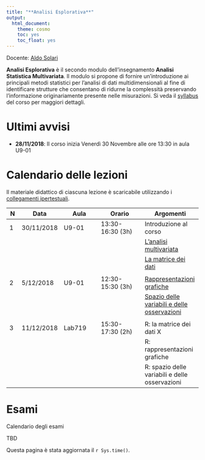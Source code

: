 ```yaml
---
title: "**Analisi Esplorativa**"
output:
  html_document:
    theme: cosmo
    toc: yes
    toc_float: yes
---
```


Docente: [Aldo Solari](https://aldosolari.github.io/)

__Analisi Esplorativa__ è il secondo modulo dell'insegnamento __Analisi Statistica Multivariata__. 
Il modulo si propone di fornire un'introduzione ai principali metodi statistici per l'analisi di dati multidimensionali al fine di identificare strutture che consentano di ridurne la complessità preservando l'informazione originariamente presente nelle misurazioni.
Si veda il [syllabus](https://aldosolari.github.io/AE/syllabus/syllabus.html) del corso per maggiori dettagli. 


# **Ultimi avvisi**

* __28/11/2018__: Il corso inizia Venerdì 30 Novembre alle ore 13:30 in aula U9-01

# **Calendario delle lezioni**

Il materiale didattico di ciascuna lezione è scaricabile utilizzando i [collegamenti ipertestuali]().

| N | Data | Aula | Orario | Argomenti | 
|-|-|---|----|----|
| 1 | 30/11/2018 | U9-01 | 13:30-16:30 (3h) | Introduzione al corso |
| |  |  |  | [L'analisi multivariata](docs/slides/1_multi.pdf) |
| |  |  |  | [La matrice dei dati](docs/slides/2_dati.pdf) |
||||||
| 2 | 5/12/2018 | U9-01 | 12:30-15:30 (3h) |  [Rappresentazioni grafiche](docs/slides/3_rapgraf.pdf)  |
| |  |  |  | [Spazio delle variabili e delle osservazioni](docs/slides/4_spazi.pdf)  |
||||||
| 3 | 11/12/2018 | Lab719 | 15:30-17:30 (2h) |  R: la matrice dei dati X |
| |  |  |  | R: rappresentazioni grafiche  |
| |  |  |  | R: spazio delle variabili e delle osservazioni  |

# **Esami**

Calendario degli esami

TBD



Questa pagina è stata aggiornata il `r Sys.time()`.

